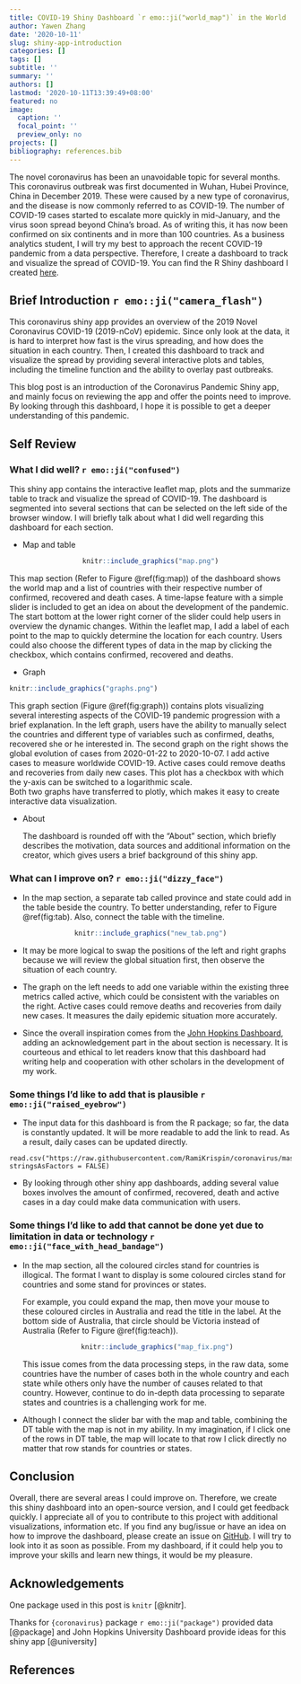 ```yaml
---
title: COVID-19 Shiny Dashboard `r emo::ji("world_map")` in the World
author: Yawen Zhang
date: '2020-10-11'
slug: shiny-app-introduction
categories: []
tags: []
subtitle: ''
summary: ''
authors: []
lastmod: '2020-10-11T13:39:49+08:00'
featured: no
image:
  caption: ''
  focal_point: ''
  preview_only: no
projects: []
bibliography: references.bib
---
```




The novel coronavirus has been an unavoidable topic for several months. This coronavirus outbreak was first documented in Wuhan, Hubei Province, China in December 2019. These were caused by a new type of coronavirus, and the disease is now commonly referred to as COVID-19. The number of COVID-19 cases started to escalate more quickly in mid-January, and the virus soon spread beyond China’s broad. As of writing this, it has now been confirmed on six continents and in more than 100 countries. 
As a business analytics student, I will try my best to approach the recent COVID-19 pandemic from a data perspective. Therefore, I create a dashboard to track and visualize the spread of COVID-19. You can find the R Shiny dashboard I created [here](https://yawen.shinyapps.io/shiny-assessment-yawenzhang9701/). 



## Brief Introduction `r emo::ji("camera_flash")`

This coronavirus shiny app provides an overview of the 2019 Novel Coronavirus COVID-19 (2019-nCoV) epidemic. Since only look at the data, it is hard to interpret how fast is the virus spreading, and how does the situation in each country. Then, I created this dashboard to track and visualize the spread by providing several interactive plots and tables, including the timeline function and the ability to overlay past outbreaks. 
  
This blog post is an introduction of the Coronavirus Pandemic Shiny app, and mainly focus on reviewing the app and offer the points need to improve. By looking through this dashboard, I hope it is possible to get a deeper understanding of this pandemic. 

## Self Review

### What I did well? `r emo::ji("confused")`

This shiny app contains the interactive leaflet map, plots and the summarize table to track and visualize the spread of COVID-19. The dashboard is segmented into several sections that can be selected on the left side of the browser window. I will briefly talk about what I did well regarding this dashboard for each section. 

  
  - Map and table
  
  <center>
```r
knitr::include_graphics("map.png")
```
  </center>
  This map section (Refer to Figure \@ref(fig:map)) of the dashboard shows the world map and a list of countries with their respective number of confirmed, recovered and death cases. A time-lapse feature with a simple slider is included to get an idea on about the development of the pandemic. The start bottom at the lower right corner of the slider could help users in overview the dynamic changes. 
Within the leaflet map, I add a label of each point to the map to quickly determine the location for each country. Users could also choose the different types of data in the map by clicking the checkbox, which contains confirmed, recovered and deaths. 

  
  -	Graph
  <center>
```r
knitr::include_graphics("graphs.png")
``` 
  </center>
  This graph section (Figure \@ref(fig:graph)) contains plots visualizing several interesting aspects of the COVID-19 pandemic progression with a brief explanation. 
In the left graph, users have the ability to manually select the countries and different type of variables such as confirmed, deaths, recovered she or he interested in. 
The second graph on the right shows the global evolution of cases from 2020-01-22 to 2020-10-07. I add active cases to measure worldwide COVID-19. Active cases could remove deaths and recoveries from daily new cases.  This plot has a checkbox with which the y-axis can be switched to a logarithmic scale.   
  Both two graphs have transferred to plotly, which makes it easy to create interactive data visualization. 
  
  -	About

    The dashboard is rounded off with the “About” section, which briefly describes the motivation, data sources and additional information on the creator, which gives users a brief background of this shiny app. 
  
### What can I improve on? `r emo::ji("dizzy_face")`

  -	In the map section, a separate tab called province and state could add in the table beside the country. To better understanding, refer to Figure \@ref(fig:tab). Also, connect the table with the timeline.
  
  <center>
```r
knitr::include_graphics("new_tab.png")
```
  </center>  
  -	It may be more logical to swap the positions of the left and right graphs because we will review the global situation first, then observe the situation of each country. 
      
  -	The graph on the left needs to add one variable within the existing three metrics called active, which could be consistent with the variables on the right. Active cases could remove deaths and recoveries from daily new cases. It measures the daily epidemic situation more accurately. 
      
  -	Since the overall inspiration comes from the [John Hopkins Dashboard](https://coronavirus.jhu.edu/map.html), adding an acknowledgement part in the about section is necessary. It is courteous and ethical to let readers know that this dashboard had writing help and cooperation with other scholars in the development of my work. 
  
### Some things I'd like to add that is plausible `r emo::ji("raised_eyebrow")`

  -	The input data for this dashboard is from the R package; so far, the data is constantly updated. It will be more readable to add the link to read. As a result, daily cases can be updated directly. 
```
read.csv("https://raw.githubusercontent.com/RamiKrispin/coronavirus/master/csv/coronavirus.csv", stringsAsFactors = FALSE)
```
    
  -	By looking through other shiny app dashboards, adding several value boxes involves the amount of confirmed, recovered, death and active cases in a day could make data communication with users. 
  
### Some things I’d like to add that cannot be done yet due to limitation in data or technology `r emo::ji("face_with_head_bandage")`


  -	In the map section, all the coloured circles stand for countries is illogical. The format I want to display is some coloured circles stand for countries and some stand for provinces or states. 
    
    For example, you could expand the map, then move your mouse to these coloured circles in Australia and read the title in the label. At the bottom side of Australia, that circle should be Victoria instead of Australia (Refer to Figure \@ref(fig:teach)).  
    <center>
```r
knitr::include_graphics("map_fix.png")
```
  </center>
  This issue comes from the data processing steps, in the raw data, some countries have the number of cases both in the whole country and each state while others only have the number of causes related to that country.  However, continue to do in-depth data processing to separate states and countries is a challenging work for me.
      
  -	Although I connect the slider bar with the map and table, combining the DT table with the map is not in my ability. In my imagination, if I click one of the rows in DT table, the map will locate to that row I click directly no matter that row stands for countries or states. 
  
## Conclusion  
Overall, there are several areas I could improve on. Therefore, we create this shiny dashboard into an open-source version, and I could get feedback quickly. I appreciate all of you to contribute to this project with additional visualizations, information etc. If you find any bug/issue or have an idea on how to improve the dashboard, please create an issue on [GitHub](https://github.com/etc5523-2020/shiny-assessment-yawenzhang9701). I will try to look into it as soon as possible. From my dashboard, if it could help you to improve your skills and learn new things, it would be my pleasure. 


## Acknowledgements

One package used in this post is `knitr` [@knitr]. 
  
Thanks for `{coronavirus}` package `r emo::ji("package")` provided data [@package] and John Hopkins University Dashboard provide ideas for this shiny app [@university]


##  References




